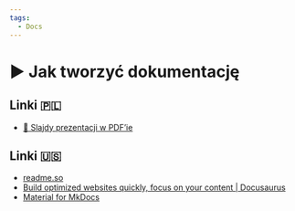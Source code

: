 ```yaml
---
tags:
  - Docs
---
```



# ▶️ Jak tworzyć dokumentację

<VimeoPlayer videoId="744192001" />

## Linki 🇵🇱

- [📄 Slajdy prezentacji w PDF’ie](/download/slidev/1-2-2-jak-tworzyc-dokumentacje.pdf)

## Linki 🇺🇸

- [readme.so](https://readme.so/)
- [Build optimized websites quickly, focus on your content | Docusaurus](https://docusaurus.io/)
- [Material for MkDocs](https://squidfunk.github.io/mkdocs-material/)
